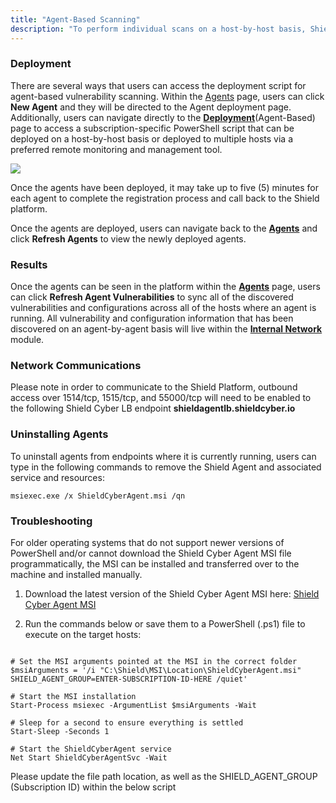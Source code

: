 ```yaml
---
title: "Agent-Based Scanning"
description: "To perform individual scans on a host-by-host basis, Shield allows users to download and install agents across assets to assess the risks and vulnerabilities on each of those assets.  In order to install the agent on each machine, Shield provides a simple PowerShell script execute on each host (or across multiple hosts with a remote monitoring and management tool)."
---
```


### Deployment

There are several ways that users can access the deployment script for agent-based vulnerability scanning.  Within the [Agents](https://platform.shieldcyber.io/agents) page, users can click **New Agent** and they will be directed to the Agent deployment page.  Additionally, users can navigate directly to the [**Deployment**](https://platform.shieldcyber.io/deployment/internal-network)(Agent-Based) page to access a subscription-specific PowerShell script that can be deployed on a host-by-host basis or deployed to multiple hosts via a preferred remote monitoring and management tool.

<Frame type="glass">
  <img src="/images/agent-deploy.png" />
</Frame>

<Info>Once the agents have been deployed, it may take up to five (5) minutes for each agent to complete the registration process and call back to the Shield platform.</Info>

Once the agents are deployed, users can navigate back to the [**Agents**](https://platform.shieldcyber.io/agents) and click **Refresh Agents** to view the newly deployed agents.

### Results

Once the agents can be seen in the platform within the [**Agents**](https://platform.shieldcyber.io/agents) page, users can click **Refresh Agent Vulnerabilities** to sync all of the discovered vulnerabilities and configurations across all of the hosts where an agent is running.  All vulnerability and configuration information that has been discovered on an agent-by-agent basis will live within the [**Internal Network**](https://platform.shieldcyber.io/inetwork/overview) module.


### Network Communications


<Warning>Please note in order to communicate to the Shield Platform, outbound access over 1514/tcp, 1515/tcp, and 55000/tcp will need to be enabled to the following Shield Cyber LB endpoint **shieldagentlb.shieldcyber.io**</Warning>

### Uninstalling Agents

To uninstall agents from endpoints where it is currently running, users can type in the following commands to remove the Shield Agent and associated service and resources:

`msiexec.exe /x ShieldCyberAgent.msi /qn`

### Troubleshooting

For older operating systems that do not support newer versions of PowerShell and/or cannot download the Shield Cyber Agent MSI file programmatically, the MSI can be installed and transferred over to the machine and installed manually.

1. Download the latest version of the Shield Cyber Agent MSI here: [Shield Cyber Agent MSI](https://shieldcyberstoregen.blob.core.windows.net/installers/ShieldCyberAgent.msi)

2. Run the commands below or save them to a PowerShell (.ps1) file to execute on the target hosts: 

```

# Set the MSI arguments pointed at the MSI in the correct folder
$msiArguments = '/i "C:\Shield\MSI\Location\ShieldCyberAgent.msi" SHIELD_AGENT_GROUP=ENTER-SUBSCRIPTION-ID-HERE /quiet'

# Start the MSI installation
Start-Process msiexec -ArgumentList $msiArguments -Wait

# Sleep for a second to ensure everything is settled
Start-Sleep -Seconds 1

# Start the ShieldCyberAgent service
Net Start ShieldCyberAgentSvc -Wait

```

<Note> Please update the file path location, as well as the SHIELD_AGENT_GROUP (Subscription ID) within the below script</Note>